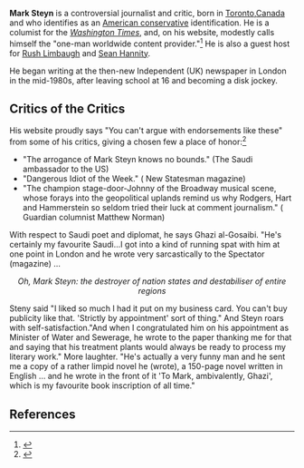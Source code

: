 '''Mark Steyn''' is a controversial journalist and critic, born in [[Toronto]],[[Canada]] and who identifies as an [[American conservative]] identification. He is a columist for the ''[[Washington Times]]'', and, on his website, modestly calls himself the "one-man worldwide content provider."<ref name=Home>{{citation
 | title = Homepage
 | url = http://www.steynonline.com/component/option,com_frontpage/Itemid,33/
 | publisher = steynonline.com}}</ref> He is also a guest host for [[Rush Limbaugh]] and [[Sean Hannity]].

He began writing at the then-new Independent (UK) newspaper in London in the mid-1980s, after leaving school at 16 and becoming a disk jockey.

==Critics of the Critics==
His website proudly says "You can't argue with endorsements like these" from some of his critics, giving a chosen few a place of honor:<ref>{{citation
 | title = A critic proud to quote his critics
 | author = Simon Mann
 | date = 19 August 2006
 | journal = The Age (Australia)
 | url =http://www.theage.com.au/news/in-depth/a-critic-proud-to-quote-his-critics/2006/08/18/1155408016838.html?page=fullpage
}}</ref>
*"The arrogance of Mark Steyn knows no bounds." (The Saudi ambassador to the US) 
*"Dangerous Idiot of the Week." ( New Statesman magazine) 
*"The champion stage-door-Johnny of the Broadway musical scene, whose forays into the geopolitical uplands remind us why Rodgers, Hart and Hammerstein so seldom tried their luck at comment journalism." ( Guardian columnist Matthew Norman)

With respect to Saudi poet and diplomat, he says  Ghazi al-Gosaibi. "He's certainly my favourite Saudi...I got into a kind of running spat with him at one point in London and he wrote very sarcastically to the Spectator (magazine) … 
<center>''Oh, Mark Steyn: the destroyer of nation states and destabiliser of entire regions''</center>

Steny said  "I liked so much I had it put on my business card. You can't buy publicity like that. 'Strictly by appointment' sort of thing." And Steyn roars with self-satisfaction."And when I congratulated him on his appointment as Minister of Water and Sewerage, he wrote to the paper thanking me for that and saying that his treatment plants would always be ready to process my literary work." More laughter. "He's actually a very funny man and he sent me a copy of a rather limpid novel he (wrote), a 150-page novel written in English … and he wrote in the front of it 'To Mark, ambivalently, Ghazi', which is my favourite book inscription of all time."
==References==
{{reflist}}